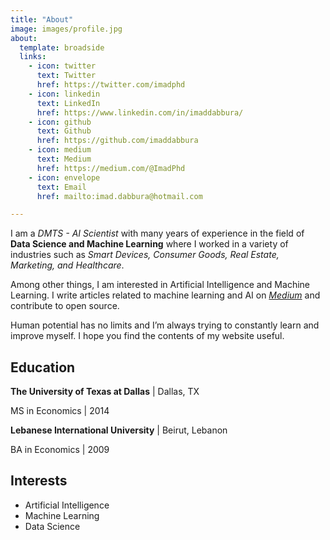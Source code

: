 ```yaml
---
title: "About"
image: images/profile.jpg
about:
  template: broadside
  links:
    - icon: twitter
      text: Twitter
      href: https://twitter.com/imadphd
    - icon: linkedin
      text: LinkedIn
      href: https://www.linkedin.com/in/imaddabbura/
    - icon: github
      text: Github
      href: https://github.com/imaddabbura
    - icon: medium
      text: Medium
      href: https://medium.com/@ImadPhd
    - icon: envelope
      text: Email
      href: mailto:imad.dabbura@hotmail.com

---
```


  
I am a *DMTS - AI Scientist* with many years of experience in the
field of **Data Science and Machine Learning** where I worked in a variety of
industries such as *Smart Devices, Consumer Goods, Real Estate, Marketing, and Healthcare*.

Among other things, I am interested in Artificial Intelligence and Machine Learning. I write articles related to machine learning and AI on [*Medium*](https://medium.com/@ImadPhd) and contribute to open source.

Human potential has no limits and I’m always trying to constantly learn and improve myself. I hope you find the contents of my website useful.

## Education

**The University of Texas at Dallas** | Dallas, TX

MS in Economics | 2014

**Lebanese International University** | Beirut, Lebanon

BA in Economics | 2009

## Interests
- Artificial Intelligence
- Machine Learning
- Data Science

